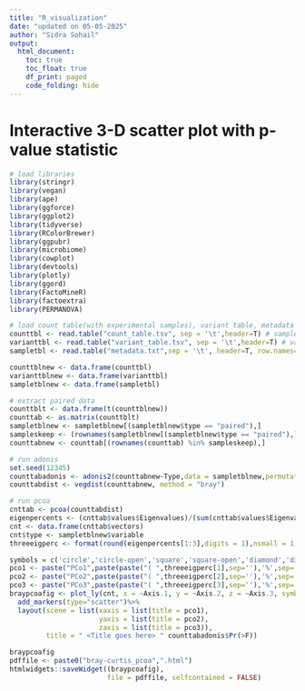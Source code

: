 ```yaml
---
title: "R_visualization"
date: "updated on 05-05-2025"
author: "Sidra Sohail"
output:
  html_document:
    toc: true
    toc_float: true
    df_print: paged
    code_folding: hide
---
```


# Interactive 3-D scatter plot with p-value statistic

```r

# load libraries
library(stringr)
library(vegan)
library(ape)
library(ggforce)
library(ggplot2)
library(tidyverse)
library(RColorBrewer)
library(ggpubr)
library(microbiome)
library(cowplot)
library(devtools)
library(plotly)
library(ggord)
library(FactoMineR)
library(factoextra)
library(PERMANOVA)

# load count table(with experimental samples), variant table, metadata table, and count table with all samples included(control + experimental samples)
counttbl <- read.table("count_table.tsv", sep = '\t',header=T) # samples are rows
varianttbl <- read.table("variant_table.tsv", sep = '\t',header=T) # variants are rows
sampletbl <- read.table("metadata.txt",sep = '\t', header=T, row.names=1)

counttblnew <- data.frame(counttbl)
varianttblnew <- data.frame(varianttbl)
sampletblnew <- data.frame(sampletbl)

# extract paired data
counttblt <- data.frame(t(counttblnew))
counttab <- as.matrix(counttblt)
sampletblnew <- sampletblnew[(sampletblnew$type == "paired"),]
sampleskeep <- (rownames(sampletblnew[(sampletblnew$type == "paired"),]))
counttabnew <- counttab[(rownames(counttab) %in% sampleskeep),]

# run adonis
set.seed(12345)
counttabadonis <- adonis2(counttabnew~Type,data = sampletblnew,permutations = 9999)
counttabdist <- vegdist(counttabnew, method = "bray")

# run pcoa
cnttab <- pcoa(counttabdist)
eigenpercents <- (cnttab$values$Eigenvalues)/(sum(cnttab$values$Eigenvalues))*100
cnt <- data.frame(cnttab$vectors)
cnt$type <- sampletblnew$variable
threeeigperc <- format(round(eigenpercents[1:3],digits = 1),nsmall = 1,trim = TRUE)

symbols = c('circle','circle-open','square','square-open','diamond','diamond-open','cross')
pco1 <- paste("PCo1",paste(paste("( ",threeeigperc[1],sep=''),'%',sep=''),sep = ' ', " )")
pco2 <- paste("PCo2",paste(paste("( ",threeeigperc[2],sep=''),'%',sep=''),sep = ' ', " )")
pco3 <- paste("PCo3",paste(paste("( ",threeeigperc[3],sep=''),'%',sep=''),sep = ' ', " )")
braypcoafig <- plot_ly(cnt, x = ~Axis.1, y = ~Axis.2, z = ~Axis.3, symbol = cnt[,ncol(cnt)],symbols = symbols, text = ~paste('Sample: ', rownames(cnt)))%>%
  add_markers(type="scatter")%>%
  layout(scene = list(xaxis = list(title = pco1),
                      yaxis = list(title = pco2),
                      zaxis = list(title = pco3)),
         title = " <Title goes here> " counttabadonis$Pr(>F))

braypcoafig
pdffile <- paste0("bray-curtis_pcoa",".html")
htmlwidgets::saveWidget((braypcoafig),
                        file = pdffile, selfcontained = FALSE)
```

